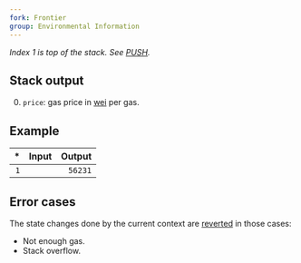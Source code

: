 ```yaml
---
fork: Frontier
group: Environmental Information
---
```


*Index 1 is top of the stack. See [PUSH](/#60).*

## Stack output

0. `price`: gas price in [wei](https://www.investopedia.com/terms/w/wei.asp) per gas.

## Example

| * | Input | Output |
|--:|------:|-------:|
| `1` | | `56231` |

## Error cases

The state changes done by the current context are [reverted](#FD) in those cases:
- Not enough gas.
- Stack overflow.
